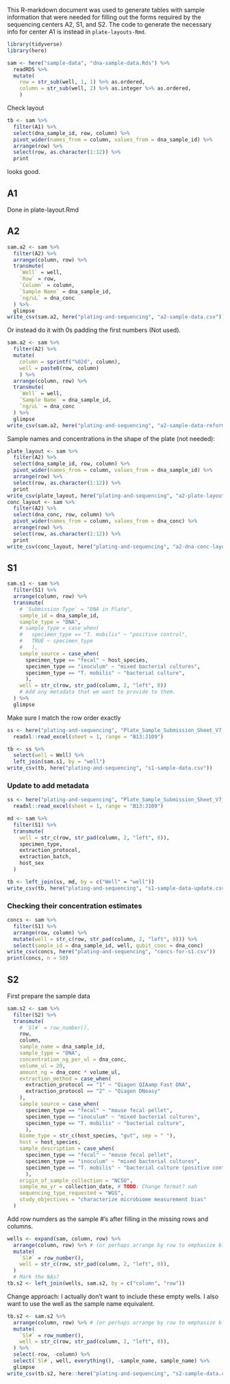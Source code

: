 This R-markdown document was used to generate tables with sample information
that were needed for filling out the forms required by the sequencing centers
A2, S1, and S2. The code to generate the necessary info for center A1 is
instead in `plate-layouts-Rmd`.

```r
library(tidyverse)
library(here)
```

```r
sam <- here("sample-data", "dna-sample-data.Rds") %>%
  readRDS %>%
  mutate(
    row = str_sub(well, 1, 1) %>% as.ordered,
    column = str_sub(well, 2) %>% as.integer %>% as.ordered,
    )
```

Check layout
```r
tb <- sam %>%
  filter(A1) %>%
  select(dna_sample_id, row, column) %>%
  pivot_wider(names_from = column, values_from = dna_sample_id) %>%
  arrange(row) %>%
  select(row, as.character(1:12)) %>%
  print
```
looks good.


## A1

Done in plate-layout.Rmd

## A2

```r
sam.a2 <- sam %>%
  filter(A2) %>%
  arrange(column, row) %>%
  transmute(
    `Well` = well,
    `Row` = row,
    `Column` = column,
    `Sample Name` = dna_sample_id,
    `ng/uL` = dna_conc
  ) %>%
  glimpse
write_csv(sam.a2, here("plating-and-sequencing", "a2-sample-data.csv"))
```

Or instead do it with 0s padding the first numbers (Not used).
```r
sam.a2 <- sam %>%
  filter(A2) %>%
  mutate(
    column = sprintf("%02d", column),
    well = paste0(row, column)
    ) %>%
  arrange(column, row) %>%
  transmute(
    `Well` = well,
    `Sample Name` = dna_sample_id,
    `ng/uL` = dna_conc
  ) %>%
  glimpse
write_csv(sam.a2, here("plating-and-sequencing", "a2-sample-data-reformat.csv"))
```

Sample names and concentrations in the shape of the plate (not needed):
```r
plate_layout <- sam %>%
  filter(A2) %>%
  select(dna_sample_id, row, column) %>%
  pivot_wider(names_from = column, values_from = dna_sample_id) %>%
  arrange(row) %>%
  select(row, as.character(1:12)) %>%
  print
write_csv(plate_layout, here("plating-and-sequencing", "a2-plate-layout.csv"))
conc_layout <- sam %>%
  filter(A2) %>%
  select(dna_conc, row, column) %>%
  pivot_wider(names_from = column, values_from = dna_conc) %>%
  arrange(row) %>%
  select(row, as.character(1:12)) %>%
  print
write_csv(conc_layout, here("plating-and-sequencing", "a2-dna-conc-layout.csv"))
```

## S1

<!-- Submission Type	Plate ID	Plate ID Validation	Sample #	Sample ID	Sample ID Validation	Well	Sample Type	Sample Source -->

```r
sam.s1 <- sam %>%
  filter(S1) %>%
  arrange(column, row) %>%
  transmute(
    # `Submission Type` = "DNA in Plate",
    sample_id = dna_sample_id,
    sample_type = "DNA",
    # sample_type = case_when(
    #   specimen_type == "T. mobilis" ~ "positive control",
    #   TRUE ~ specimen_type
    #   ),
    sample_source = case_when(
      specimen_type == "fecal" ~ host_species,
      specimen_type == "inoculum" ~ "mixed bacterial cultures",
      specimen_type == "T. mobilis" ~ "bacterial culture",
      ),
    well = str_c(row, str_pad(column, 2, "left", 0))
    # Add any metadata that we want to provide to them.
  ) %>%
  glimpse
```

Make sure I match the row order exactly
```r
ss <- here("plating-and-sequencing", "Plate_Sample_Submission_Sheet_V7.xlsx") %>%
  readxl::read_excel(sheet = 1, range = "B13:J109")
```

```r
tb <- ss %>%
  select(well = Well) %>%
  left_join(sam.s1, by = "well")
write_csv(tb, here("plating-and-sequencing", "s1-sample-data.csv"))
```

### Update to add metadata

```r
ss <- here("plating-and-sequencing", "Plate_Sample_Submission_Sheet_V7_MRM_CB.xlsx") %>%
  readxl::read_excel(sheet = 1, range = "B13:J109")
```

```r
md <- sam %>%
  filter(S1) %>%
  transmute(
    well = str_c(row, str_pad(column, 2, "left", 0)),
    specimen_type,
    extraction_protocol,
    extraction_batch,
    host_sex
  )
```

```r
tb <- left_join(ss, md, by = c("Well" = "well"))
write_csv(tb, here("plating-and-sequencing", "s1-sample-data-update.csv"))
```

### Checking their concentration estimates

```r
concs <- sam %>%
  filter(S1) %>%
  arrange(row, column) %>%
  mutate(well = str_c(row, str_pad(column, 2, "left", 0))) %>%
  select(sample_id = dna_sample_id, well, qubit_conc = dna_conc)
write_csv(concs, here("plating-and-sequencing", "concs-for-s1.csv"))
print(concs, n = 50)
```

## S2

First prepare the sample data
```r
sam.s2 <- sam %>%
  filter(S2) %>%
  transmute(
    # `Sl#` = row_number(),
    row,
    column,
    sample_name = dna_sample_id,
    sample_type = "DNA",
    concentration_ng_per_ul = dna_conc,
    volume_ul = 20,
    amount_ng = dna_conc * volume_ul,
    extraction_method = case_when(
      extraction_protocol == "1" ~ "Qiagen QIAamp Fast DNA",
      extraction_protocol == "2" ~ "Qiagen DNeasy"
    ),
    sample_source = case_when(
      specimen_type == "fecal" ~ "mouse fecal pellet",
      specimen_type == "inoculum" ~ "mixed bacterial cultures",
      specimen_type == "T. mobilis" ~ "bacterial culture",
      ),
    biome_type = str_c(host_species, "gut", sep = " "),
    host = host_species,
    sample_description = case_when(
      specimen_type == "fecal" ~ "mouse fecal pellet",
      specimen_type == "inoculum" ~ "mixed bacterial cultures",
      specimen_type == "T. mobilis" ~ "bacterial culture (positive control)",
      ),
    origin_of_sample_collection = "NCSU",
    sample_mo_yr = collection_date, # TODO: Change format? nah
    sequencing_type_requested = "WGS",
    study_objectives = "characterize microbiome measurement bias"
  )
```

Add row numders as the sample #'s after filling in the missing rows and
columns.

```r
wells <- expand(sam, column, row) %>%
  arrange(column, row) %>% # (or perhaps arrange by row to emphasize blanks)
  mutate(
    `Sl#` = row_number(),
    well = str_c(row, str_pad(column, 2, "left", 0)),
  )
  # Mark the NAs?
tb.s2 <- left_join(wells, sam.s2, by = c("column", "row"))
```

Change approach: I actually don't want to include these empty wells. I also
want to use the well as the sample name equivalent.
```r
tb.s2 <- sam.s2 %>%
  arrange(column, row) %>% # (or perhaps arrange by row to emphasize blanks)
  mutate(
    `Sl#` = row_number(),
    well = str_c(row, str_pad(column, 2, "left", 0)),
  ) %>%
  select(-row, -column) %>%
  select(`Sl#`, well, everything(), -sample_name, sample_name) %>%
  glimpse
write_csv(tb.s2, here::here("plating-and-sequencing", "s2-sample-data.csv"))
```


